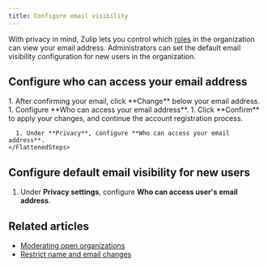 ```yaml
---
title: Configure email visibility
---
```





With privacy in mind, Zulip lets you control which
[roles](/help/user-roles) in the organization can view your email
address. Administrators can set the default email visibility configuration
for new users in the organization.

## Configure who can access your email address

<Tabs>
  <TabItem label="On sign-up">
    <Steps>
      1. After confirming your email, click **Change** below your email address.
      1. Configure **Who can access your email address**.
      1. Click **Confirm** to apply your changes, and continue the account registration
         process.
    </Steps>
  </TabItem>

  <TabItem label="Desktop/Web">
    <FlattenedSteps>
      <NavigationSteps target="settings/account-and-privacy" />

      1. Under **Privacy**, configure **Who can access your email address**.
    </FlattenedSteps>
  </TabItem>
</Tabs>

## Configure default email visibility for new users

<AdminOnly />

<FlattenedSteps>
  <NavigationSteps target="settings/default-user-settings" />

  1. Under **Privacy settings**, configure **Who can access user's email address**.
</FlattenedSteps>

## Related articles

* [Moderating open organizations](/help/moderating-open-organizations)
* [Restrict name and email changes](/help/restrict-name-and-email-changes)
